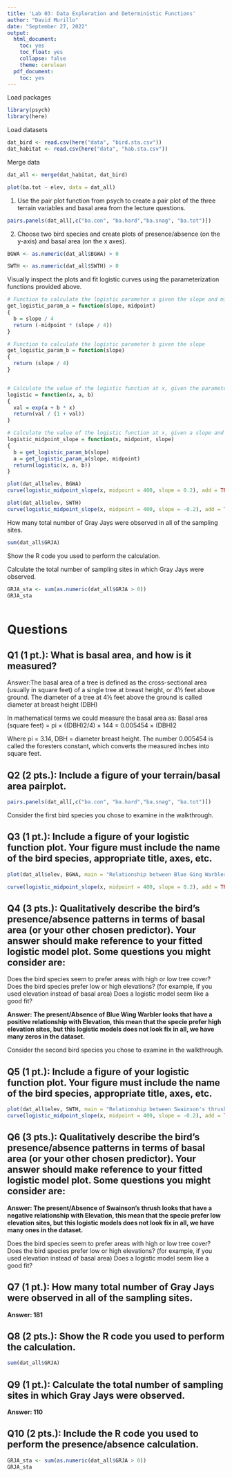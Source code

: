 ```yaml
---
title: 'Lab 03: Data Exploration and Deterministic Functions'
author: "David Murillo"
date: "September 27, 2022"
output:
  html_document:
    toc: yes
    toc_float: yes
    collapse: false
    theme: cerulean
  pdf_document:
    toc: yes
---
```


Load packages
```r
library(psych)
library(here)
```

Load datasets
```r
dat_bird <- read.csv(here("data", "bird.sta.csv"))
dat_habitat <- read.csv(here("data", "hab.sta.csv"))

```

Merge data
```r
dat_all <- merge(dat_habitat, dat_bird)

plot(ba.tot ~ elev, data = dat_all)
```

1. Use the pair plot function from psych to create a pair plot of the three terrain variables and basal area from the lecture questions.
```r

pairs.panels(dat_all[,c("ba.con", "ba.hard","ba.snag", "ba.tot")])

```


2. Choose two bird species and create plots of presence/absence (on the y-axis) and basal area (on the x axes).

```r
BGWA <- as.numeric(dat_all$BGWA) > 0

SWTH <- as.numeric(dat_all$SWTH) > 0
```

Visually inspect the plots and fit logistic curves using the parameterization functions provided above.

```r
# Function to calculate the logistic parameter a given the slope and midpoint
get_logistic_param_a = function(slope, midpoint)
{
  b = slope / 4
  return (-midpoint * (slope / 4))
}

# Function to calculate the logistic parameter b given the slope
get_logistic_param_b = function(slope)
{
  return (slope / 4)
}


# Calculate the value of the logistic function at x, given the parameters a and b.
logistic = function(x, a, b)
{
  val = exp(a + b * x)
  return(val / (1 + val))
}

# Calculate the value of the logistic function at x, given a slope and midpoint.
logistic_midpoint_slope = function(x, midpoint, slope)
{
  b = get_logistic_param_b(slope)
  a = get_logistic_param_a(slope, midpoint)
  return(logistic(x, a, b))
}
```

```r
plot(dat_all$elev, BGWA)
curve(logistic_midpoint_slope(x, midpoint = 400, slope = 0.2), add = TRUE)

plot(dat_all$elev, SWTH)
curve(logistic_midpoint_slope(x, midpoint = 400, slope = -0.2), add = TRUE)
```


 How many total number of Gray Jays were observed in all of the sampling sites.
 
```r
sum(dat_all$GRJA)
```
 Show the R code you used to perform the calculation.
 
 Calculate the total number of sampling sites in which Gray Jays were observed.
 
```r
GRJA_sta <- sum(as.numeric(dat_all$GRJA > 0))
GRJA_sta
 
```
 
# Questions

## Q1 (1 pt.): What is basal area, and how is it measured?

Answer:The basal area of a tree is defined as the cross-sectional
area (usually in square feet) of a single tree at breast height,
or 4½ feet above ground. The diameter of a tree at 4½ feet
above the ground is called diameter at breast height (DBH) 

In mathematical terms we could measure the basal area as:
Basal area (square feet) = pi × ((DBH)2/4) × 144
                         = 0.005454 × (DBH)2

Where pi = 3.14, DBH = diameter breast height.
The number 0.005454 is called the foresters constant,
which converts the measured inches into square feet.

## Q2 (2 pts.): Include a figure of your terrain/basal area pairplot.
```r
pairs.panels(dat_all[,c("ba.con", "ba.hard","ba.snag", "ba.tot")])
```

Consider the first bird species you chose to examine in the walkthrough.

## Q3 (1 pt.): Include a figure of your logistic function plot. Your figure must include the name of the bird species, appropriate title, axes, etc.

```r
plot(dat_all$elev, BGWA, main = "Relationship between Blue Ging Warbler and elevation", ylab = "Presence/Absence BGWA", xlab = "Elevation")

curve(logistic_midpoint_slope(x, midpoint = 400, slope = 0.2), add = TRUE)

```


## Q4 (3 pts.): Qualitatively describe the bird’s presence/absence patterns in terms of basal area (or your other chosen predictor). Your answer should make reference to your fitted logistic model plot. Some questions you might consider are:

Does the bird species seem to prefer areas with high or low tree cover?
Does the bird species prefer low or high elevations? (for example, if you used elevation instead of basal area)
Does a logistic model seem like a good fit?

**Answer: The present/Absence of Blue Wing Warbler looks that have a positive relationship with Elevation, this mean that the specie prefer high elevation sites, but this logistic models does not look fix in all, we have many zeros in the dataset.**

Consider the second bird species you chose to examine in the walkthrough.

## Q5 (1 pt.): Include a figure of your logistic function plot. Your figure must include the name of the bird species, appropriate title, axes, etc.

```r
plot(dat_all$elev, SWTH, main = "Relationship between Swainson's thrush and elevation", ylab = "Presence/Absence SWTH", xlab = "Elevation")
curve(logistic_midpoint_slope(x, midpoint = 400, slope = -0.2), add = TRUE)
```


## Q6 (3 pts.): Qualitatively describe the bird’s presence/absence patterns in terms of basal area (or your other chosen predictor). Your answer should make reference to your fitted logistic model plot. Some questions you might consider are:

**Answer: The present/Absence of Swainson's thrush looks that have a negative relationship with Elevation, this mean that the specie prefer low elevation sites, but this logistic models does not look fix in all, we have many ones in the dataset.**

Does the bird species seem to prefer areas with high or low tree cover?
Does the bird species prefer low or high elevations? (for example, if you used elevation instead of basal area)
Does a logistic model seem like a good fit?


## Q7 (1 pt.): How many total number of Gray Jays were observed in all of the sampling sites.
**Answer: 181**

## Q8 (2 pts.): Show the R code you used to perform the calculation.
```r
sum(dat_all$GRJA)
```


## Q9 (1 pt.): Calculate the total number of sampling sites in which Gray Jays were observed.

**Answer: 110**

## Q10 (2 pts.): Include the R code you used to perform the presence/absence calculation.
```r
GRJA_sta <- sum(as.numeric(dat_all$GRJA > 0))
GRJA_sta
```

